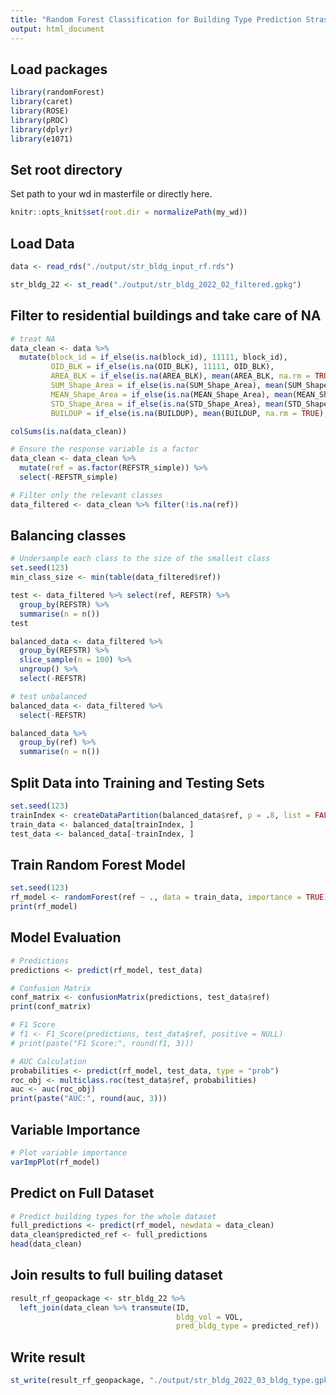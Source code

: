 ---
title: "Random Forest Classification for Building Type Prediction Strasbourg"
output: html_document
---

## Load packages

```{r, echo=FALSE}
library(randomForest)
library(caret)
library(ROSE)
library(pROC)
library(dplyr)
library(e1071)
```

## Set root directory

Set path to your wd in masterfile or directly here. 

```{r setup, include=FALSE}
knitr::opts_knit$set(root.dir = normalizePath(my_wd))
```

## Load Data

```{r}
data <- read_rds("./output/str_bldg_input_rf.rds")

str_bldg_22 <- st_read("./output/str_bldg_2022_02_filtered.gpkg")
```

## Filter to residential buildings and take care of NA

```{r}
# treat NA
data_clean <- data %>% 
  mutate(block_id = if_else(is.na(block_id), 11111, block_id),
         OID_BLK = if_else(is.na(OID_BLK), 11111, OID_BLK),
         AREA_BLK = if_else(is.na(AREA_BLK), mean(AREA_BLK, na.rm = TRUE), AREA_BLK),
         SUM_Shape_Area = if_else(is.na(SUM_Shape_Area), mean(SUM_Shape_Area, na.rm = TRUE), SUM_Shape_Area),
         MEAN_Shape_Area = if_else(is.na(MEAN_Shape_Area), mean(MEAN_Shape_Area, na.rm = TRUE), MEAN_Shape_Area),
         STD_Shape_Area = if_else(is.na(STD_Shape_Area), mean(STD_Shape_Area, na.rm = TRUE), STD_Shape_Area),
         BUILDUP = if_else(is.na(BUILDUP), mean(BUILDUP, na.rm = TRUE), BUILDUP))

colSums(is.na(data_clean))

# Ensure the response variable is a factor
data_clean <- data_clean %>% 
  mutate(ref = as.factor(REFSTR_simple)) %>% 
  select(-REFSTR_simple)

# Filter only the relevant classes
data_filtered <- data_clean %>% filter(!is.na(ref))
```

## Balancing classes

```{r}
# Undersample each class to the size of the smallest class
set.seed(123)
min_class_size <- min(table(data_filtered$ref))

test <- data_filtered %>% select(ref, REFSTR) %>% 
  group_by(REFSTR) %>% 
  summarise(n = n())
test

balanced_data <- data_filtered %>%
  group_by(REFSTR) %>%
  slice_sample(n = 100) %>%
  ungroup() %>% 
  select(-REFSTR)

# test unbalanced
balanced_data <- data_filtered %>% 
  select(-REFSTR)

balanced_data %>%   
  group_by(ref) %>% 
  summarise(n = n())
```


## Split Data into Training and Testing Sets

```{r}
set.seed(123)
trainIndex <- createDataPartition(balanced_data$ref, p = .8, list = FALSE)
train_data <- balanced_data[trainIndex, ]
test_data <- balanced_data[-trainIndex, ]
```

## Train Random Forest Model

```{r}
set.seed(123)
rf_model <- randomForest(ref ~ ., data = train_data, importance = TRUE)
print(rf_model)
```

## Model Evaluation

```{r}
# Predictions
predictions <- predict(rf_model, test_data)

# Confusion Matrix
conf_matrix <- confusionMatrix(predictions, test_data$ref)
print(conf_matrix)

# F1 Score
# f1 <- F1_Score(predictions, test_data$ref, positive = NULL)
# print(paste("F1 Score:", round(f1, 3)))

# AUC Calculation
probabilities <- predict(rf_model, test_data, type = "prob")
roc_obj <- multiclass.roc(test_data$ref, probabilities)
auc <- auc(roc_obj)
print(paste("AUC:", round(auc, 3)))
```

## Variable Importance

```{r}
# Plot variable importance
varImpPlot(rf_model)
```

## Predict on Full Dataset

```{r}
# Predict building types for the whole dataset
full_predictions <- predict(rf_model, newdata = data_clean)
data_clean$predicted_ref <- full_predictions
head(data_clean)
```

## Join results to full builing dataset

```{r}
result_rf_geopackage <- str_bldg_22 %>% 
  left_join(data_clean %>% transmute(ID,  
                                     bldg_vol = VOL,
                                     pred_bldg_type = predicted_ref))
```

## Write result
```{r}
st_write(result_rf_geopackage, "./output/str_bldg_2022_03_bldg_type.gpkg", delete_layer = TRUE)
```

